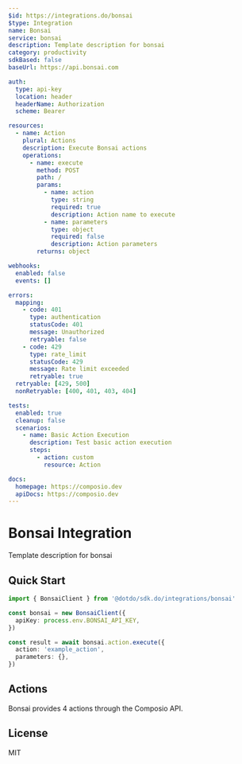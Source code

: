 ```yaml
---
$id: https://integrations.do/bonsai
$type: Integration
name: Bonsai
service: bonsai
description: Template description for bonsai
category: productivity
sdkBased: false
baseUrl: https://api.bonsai.com

auth:
  type: api-key
  location: header
  headerName: Authorization
  scheme: Bearer

resources:
  - name: Action
    plural: Actions
    description: Execute Bonsai actions
    operations:
      - name: execute
        method: POST
        path: /
        params:
          - name: action
            type: string
            required: true
            description: Action name to execute
          - name: parameters
            type: object
            required: false
            description: Action parameters
        returns: object

webhooks:
  enabled: false
  events: []

errors:
  mapping:
    - code: 401
      type: authentication
      statusCode: 401
      message: Unauthorized
      retryable: false
    - code: 429
      type: rate_limit
      statusCode: 429
      message: Rate limit exceeded
      retryable: true
  retryable: [429, 500]
  nonRetryable: [400, 401, 403, 404]

tests:
  enabled: true
  cleanup: false
  scenarios:
    - name: Basic Action Execution
      description: Test basic action execution
      steps:
        - action: custom
          resource: Action

docs:
  homepage: https://composio.dev
  apiDocs: https://composio.dev
---
```


# Bonsai Integration

Template description for bonsai

## Quick Start

```typescript
import { BonsaiClient } from '@dotdo/sdk.do/integrations/bonsai'

const bonsai = new BonsaiClient({
  apiKey: process.env.BONSAI_API_KEY,
})

const result = await bonsai.action.execute({
  action: 'example_action',
  parameters: {},
})
```

## Actions

Bonsai provides 4 actions through the Composio API.

## License

MIT
